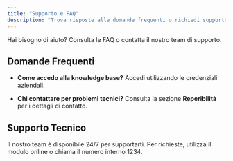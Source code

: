 ```yaml
---
title: "Supporto e FAQ"
description: "Trova risposte alle domande frequenti o richiedi supporto tecnico."
---
```


<Callout icon="❓" type="info">

Hai bisogno di aiuto? Consulta le FAQ o contatta il nostro team di supporto.

</Callout>

## Domande Frequenti

- **Come accedo alla knowledge base?**
  Accedi utilizzando le credenziali aziendali.

- **Chi contattare per problemi tecnici?**
  Consulta la sezione **Reperibilità** per i dettagli di contatto.

## Supporto Tecnico

Il nostro team è disponibile 24/7 per supportarti. Per richieste, utilizza il modulo online o chiama il numero interno 1234.

